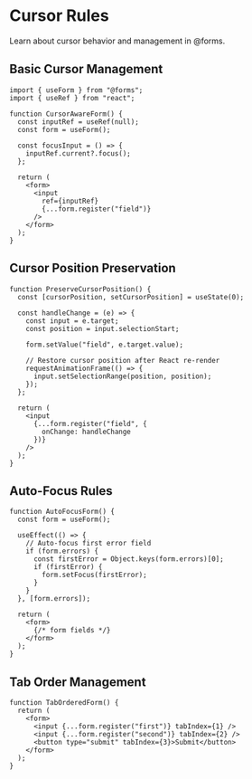 # Cursor Rules

Learn about cursor behavior and management in @forms.

## Basic Cursor Management

```tsx
import { useForm } from "@forms";
import { useRef } from "react";

function CursorAwareForm() {
  const inputRef = useRef(null);
  const form = useForm();

  const focusInput = () => {
    inputRef.current?.focus();
  };

  return (
    <form>
      <input
        ref={inputRef}
        {...form.register("field")}
      />
    </form>
  );
}
```

## Cursor Position Preservation

```tsx
function PreserveCursorPosition() {
  const [cursorPosition, setCursorPosition] = useState(0);

  const handleChange = (e) => {
    const input = e.target;
    const position = input.selectionStart;
    
    form.setValue("field", e.target.value);
    
    // Restore cursor position after React re-render
    requestAnimationFrame(() => {
      input.setSelectionRange(position, position);
    });
  };

  return (
    <input
      {...form.register("field", {
        onChange: handleChange
      })}
    />
  );
}
```

## Auto-Focus Rules

```tsx
function AutoFocusForm() {
  const form = useForm();

  useEffect(() => {
    // Auto-focus first error field
    if (form.errors) {
      const firstError = Object.keys(form.errors)[0];
      if (firstError) {
        form.setFocus(firstError);
      }
    }
  }, [form.errors]);

  return (
    <form>
      {/* form fields */}
    </form>
  );
}
```

## Tab Order Management

```tsx
function TabOrderedForm() {
  return (
    <form>
      <input {...form.register("first")} tabIndex={1} />
      <input {...form.register("second")} tabIndex={2} />
      <button type="submit" tabIndex={3}>Submit</button>
    </form>
  );
}
```
